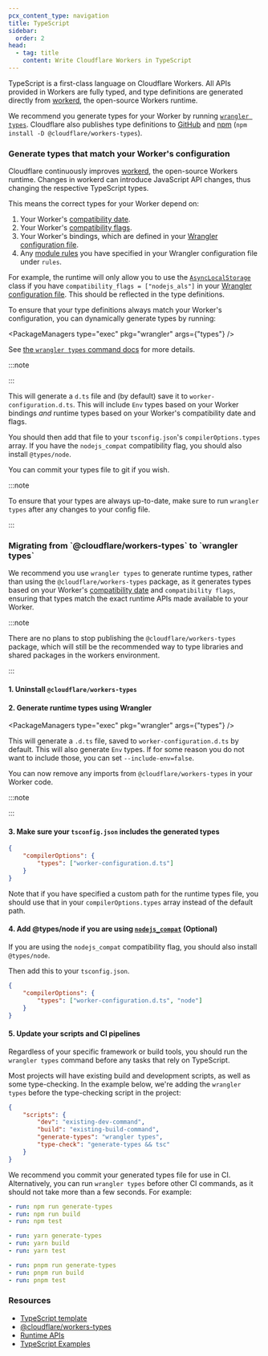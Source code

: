 ```yaml
---
pcx_content_type: navigation
title: TypeScript
sidebar:
  order: 2
head:
  - tag: title
    content: Write Cloudflare Workers in TypeScript
---
```



TypeScript is a first-class language on Cloudflare Workers. All APIs provided in Workers are fully typed, and type definitions are generated directly from [workerd](https://github.com/cloudflare/workerd), the open-source Workers runtime.

We recommend you generate types for your Worker by running [`wrangler types`](/workers/wrangler/commands/#types). Cloudflare also publishes type definitions to [GitHub](https://github.com/cloudflare/workers-types) and [npm](https://www.npmjs.com/package/@cloudflare/workers-types) (`npm install -D @cloudflare/workers-types`).

<h3 id="generate-types">
	Generate types that match your Worker's configuration
</h3>

Cloudflare continuously improves [workerd](https://github.com/cloudflare/workerd), the open-source Workers runtime.
Changes in workerd can introduce JavaScript API changes, thus changing the respective TypeScript types.

This means the correct types for your Worker depend on:

1. Your Worker's [compatibility date](/workers/configuration/compatibility-dates/).
2. Your Worker's [compatibility flags](/workers/configuration/compatibility-flags/).
3. Your Worker's bindings, which are defined in your [Wrangler configuration file](/workers/wrangler/configuration).
4. Any [module rules](/workers/wrangler/configuration/#bundling) you have specified in your Wrangler configuration file under `rules`.

For example, the runtime will only allow you to use the [`AsyncLocalStorage`](https://nodejs.org/api/async_context.html#class-asynclocalstorage) class if you have `compatibility_flags = ["nodejs_als"]` in your [Wrangler configuration file](/workers/wrangler/configuration/). This should be reflected in the type definitions.

To ensure that your type definitions always match your Worker's configuration, you can dynamically generate types by running:

<PackageManagers type="exec" pkg="wrangler" args={"types"} />

See [the `wrangler types` command docs](/workers/wrangler/commands/#types) for more details.

:::note

<Render file="wrangler-commands/runtime-types" product="workers" />

:::

This will generate a `d.ts` file and (by default) save it to `worker-configuration.d.ts`. This will include `Env` types based on your Worker bindings _and_ runtime types based on your Worker's compatibility date and flags.

You should then add that file to your `tsconfig.json`'s `compilerOptions.types` array. If you have the `nodejs_compat` compatibility flag, you should also install `@types/node`.

You can commit your types file to git if you wish.

:::note

To ensure that your types are always up-to-date, make sure to run `wrangler types` after any changes to your config file.

:::

<h3 id="migrating">
	Migrating from `@cloudflare/workers-types` to `wrangler types`
</h3>

We recommend you use `wrangler types` to generate runtime types, rather than using the `@cloudflare/workers-types` package, as it generates types based on your Worker's [compatibility date](https://github.com/cloudflare/workerd/tree/main/npm/workers-types#compatibility-dates) and `compatibility flags`, ensuring that types match the exact runtime APIs made available to your Worker.

:::note

There are no plans to stop publishing the `@cloudflare/workers-types` package, which will still be the recommended way to type libraries and shared packages in the workers environment.

:::

#### 1. Uninstall `@cloudflare/workers-types`

<PackageManagers type="remove" pkg="@cloudflare/workers-types" />

#### 2. Generate runtime types using Wrangler

<PackageManagers type="exec" pkg="wrangler" args={"types"} />

This will generate a `.d.ts` file, saved to `worker-configuration.d.ts` by default. This will also generate `Env` types. If for some reason you do not want to include those, you can set `--include-env=false`.

You can now remove any imports from `@cloudflare/workers-types` in your Worker code.

:::note

<Render file="wrangler-commands/runtime-types" product="workers" />

:::

#### 3. Make sure your `tsconfig.json` includes the generated types

```json
{
	"compilerOptions": {
		"types": ["worker-configuration.d.ts"]
	}
}
```

Note that if you have specified a custom path for the runtime types file, you should use that in your `compilerOptions.types` array instead of the default path.

#### 4. Add @types/node if you are using [`nodejs_compat`](/workers/runtime-apis/nodejs/) (Optional)

If you are using the `nodejs_compat` compatibility flag, you should also install `@types/node`.

<PackageManagers type="add" pkg="@types/node" />

Then add this to your `tsconfig.json`.

```json
{
	"compilerOptions": {
		"types": ["worker-configuration.d.ts", "node"]
	}
}
```

#### 5. Update your scripts and CI pipelines

Regardless of your specific framework or build tools, you should run the `wrangler types` command before any tasks that rely on TypeScript.

Most projects will have existing build and development scripts, as well as some type-checking. In the example below, we're adding the `wrangler types` before the type-checking script in the project:

```json
{
	"scripts": {
		"dev": "existing-dev-command",
		"build": "existing-build-command",
		"generate-types": "wrangler types",
		"type-check": "generate-types && tsc"
	}
}
```

We recommend you commit your generated types file for use in CI. Alternatively, you can run `wrangler types` before other CI commands, as it should not take more than a few seconds. For example:

<Tabs> <TabItem label="npm">

```yaml
- run: npm run generate-types
- run: npm run build
- run: npm test
```

</TabItem> <TabItem label="yarn">

```yaml
- run: yarn generate-types
- run: yarn build
- run: yarn test
```

</TabItem> <TabItem label="pnpm">

```yaml
- run: pnpm run generate-types
- run: pnpm run build
- run: pnpm test
```

</TabItem> </Tabs>

### Resources

- [TypeScript template](https://github.com/cloudflare/workers-sdk/tree/main/packages/create-cloudflare/templates/hello-world/ts)
- [@cloudflare/workers-types](https://github.com/cloudflare/workers-types)
- [Runtime APIs](/workers/runtime-apis/)
- [TypeScript Examples](/workers/examples/?languages=TypeScript)
